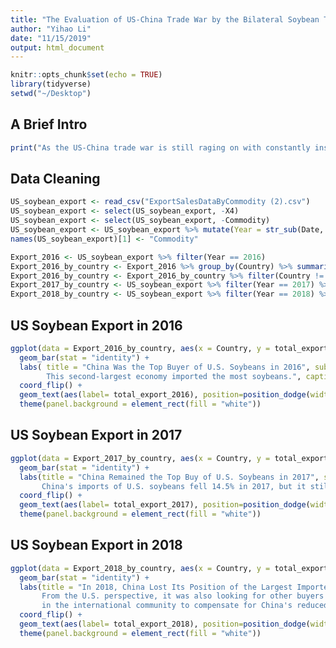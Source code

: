 ```yaml
---
title: "The Evaluation of US-China Trade War by the Bilateral Soybean Trade"
author: "Yihao Li"
date: "11/15/2019"
output: html_document
---
```


```r
knitr::opts_chunk$set(echo = TRUE)
library(tidyverse)
setwd("~/Desktop")
```

## A Brief Intro

```r
print("As the US-China trade war is still raging on with constantly instable attitudes exposed by Beijing and Washington, even nowadays neither of the players would like to show a honest concession. It is necessary to figure out why this trade war becomes very intense. This project is trying to evaluate how effective is the trade war. Could Donald Trump gain what he wants throught such fierce tactic? Since the trade of soybeans has been mentioned for several times throughout US-China bilateral negotiations, this project uses the market performance of US soybean export to assess the effectiveness of this trade war. This research project delve into such question by two point of views: US soybean exports and China's soybean imports. From the US perspective, the trade war does not trigger the decline of the soybean export to China. So far, the project has not checked the soybean imports to China. If the Chinese purchased soybeans from sources other than the US to compensate the lack of enough soybean to purchase and did not get worse off, stimulating more soybean import, as one of the goals Donald Trump would like to achieve by the trade war, would fail. Therefore, the trade war would not be completely effective.")

```



## Data Cleaning


```r
US_soybean_export <- read_csv("ExportSalesDataByCommodity (2).csv")
US_soybean_export <- select(US_soybean_export, -X4)
US_soybean_export <- select(US_soybean_export, -Commodity)
US_soybean_export <- US_soybean_export %>% mutate(Year = str_sub(Date, 7, 10)) 
names(US_soybean_export)[1] <- "Commodity"

Export_2016 <- US_soybean_export %>% filter(Year == 2016) 
Export_2016_by_country <- Export_2016 %>% group_by(Country) %>% summarise(total_export_2016 = sum(`Weekly Exports`)) %>% filter(Country != "GRAND TOTAL")
Export_2016_by_country <- Export_2016_by_country %>% filter(Country != "GRAND TOTAL" & Country != "KNOWN" & Country != "UNKNOWN") %>% mutate(rank_2016 = rank(-total_export_2016)) %>% filter(rank_2016 <= 10)
Export_2017_by_country <- US_soybean_export %>% filter(Year == 2017) %>% group_by(Country) %>% summarise(total_export_2017 = sum(`Weekly Exports`)) %>% filter(Country != "GRAND TOTAL" & Country != "KNOWN" & Country != "UNKNOWN") %>% mutate(rank_2017 = rank(-total_export_2017)) %>% filter(rank_2017 <= 10)
Export_2018_by_country <- US_soybean_export %>% filter(Year == 2018) %>% group_by(Country) %>% summarise(total_export_2018 = sum(`Weekly Exports`)) %>% filter(Country != "GRAND TOTAL" & Country != "KNOWN" & Country != "UNKNOWN") %>% mutate(rank_2018 = rank(-total_export_2018)) %>% filter(rank_2018 <= 10)

```


## US Soybean Export in 2016


```r
ggplot(data = Export_2016_by_country, aes(x = Country, y = total_export_2016)) +
  geom_bar(stat = "identity") +
  labs( title = "China Was the Top Buyer of U.S. Soybeans in 2016", subtitle = "In 2016, China was playing an crucial role on US agricultural export. 
        This second-largest economy imported the most soybeans.", caption = " Source: United States Department of Agriculture, Foreign Agricultural Service", x = "Country", y = "Export Soybean sales Measured in Tons") +
  coord_flip() +
  geom_text(aes(label= total_export_2016), position=position_dodge(width=0.1), vjust=-0.1, hjust=0) +
  theme(panel.background = element_rect(fill = "white"))


```


## US Soybean Export in 2017


```r
ggplot(data = Export_2017_by_country, aes(x = Country, y = total_export_2017)) +
  geom_bar(stat = "identity") +
  labs(title = "China Remained the Top Buy of U.S. Soybeans in 2017", subtitle = "Comparing with the amount of U.S. soybeans imported by China in 2016, 
       China's imports of U.S. soybeans fell 14.5% in 2017, but it still accounted for 58% of the US soybean export.", caption = " Source: United States Department of Agriculture, Foreign Agricultural Service", x = "Country", y = "Export Soybean sales Measured in Tons") +
  coord_flip() +
  geom_text(aes(label= total_export_2017), position=position_dodge(width=0.1), vjust=-0.1, hjust=0) +
  theme(panel.background = element_rect(fill = "white"))
```

## US Soybean Export in 2018

```r
ggplot(data = Export_2018_by_country, aes(x = Country, y = total_export_2018)) +
  geom_bar(stat = "identity") +
  labs(title = "In 2018, China Lost Its Position of the Largest Importer of US Soybeans", subtitle = "A significant drop in soybean purchases by China is at least partially caused by the trade war. 
       From the U.S. perspective, it was also looking for other buyers 
       in the international community to compensate for China's reduced purchases.", caption = " Source: United States Department of Agriculture, Foreign Agricultural Service", x = "Country", y = "Export Soybean sales Measured in Tons") +
  coord_flip() +
  geom_text(aes(label= total_export_2018), position=position_dodge(width=0.1), vjust=-0.1, hjust=0) +
  theme(panel.background = element_rect(fill = "white"))
```

